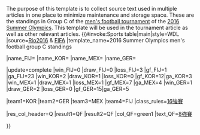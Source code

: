 The purpose of this template is to collect source text used in multiple articles in one place to minimize maintenance and storage space. These are the standings in Group C of the [[2016年夏季奧林匹克運動會男子足球比賽|men's football tournament]] of the [[2016年夏季奧林匹克運動會|2016 Summer Olympics]]. This template will be used in the tournament article as well as other relevant articles.
<onlyinclude>{{#invoke:Sports table|main|style=WDL
|source=[https://www.rio2016.com/en/football-standings-fb-men Rio2016] & [http://www.fifa.com/mensolympic/groups/index.html FIFA]
|template_name=2016 Summer Olympics men's football group C standings

<!--Nations-->
|name_FIJ={{fbo|FIJ}}
|name_KOR={{fbo|KOR}}
|name_MEX={{fbo|MEX}}
|name_GER={{fbo|GER}}

<!--UPDATE standings below (including date)-->
|update=complete
|win_FIJ=0 |draw_FIJ=0 |loss_FIJ=3 |gf_FIJ=1 |ga_FIJ=23
|win_KOR=2 |draw_KOR=1 |loss_KOR=0 |gf_KOR=12|ga_KOR=3
|win_MEX=1 |draw_MEX=1 |loss_MEX=1 |gf_MEX=7 |ga_MEX=4
|win_GER=1 |draw_GER=2 |loss_GER=0 |gf_GER=15|ga_GER=5

<!--UPDATE positions below (check tiebreakers)-->
|team1=KOR |team2=GER |team3=MEX |team4=FIJ
|class_rules=[[2016年夏季奧林匹克運動會男子足球比賽|16強賽]]

<!--Result column-->
|res_col_header=Q
|result1=QF |result2=QF
|col_QF=green1 |text_QF=[[2016年夏季奧林匹克運動會男子足球比賽|8強賽]]

}}</onlyinclude>
{{documentation}}